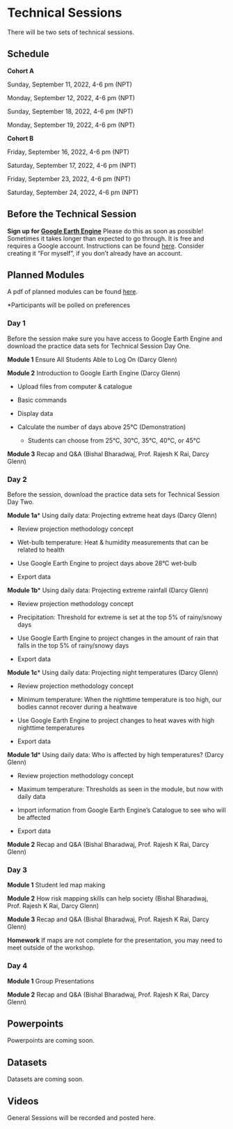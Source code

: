 # Technical Sessions

There will be two sets of technical sessions. 

## Schedule {-}

**Cohort A**

Sunday, September 11, 2022, 4-6 pm (NPT)

Monday, September 12, 2022, 4-6 pm (NPT)

Sunday, September 18, 2022, 4-6 pm (NPT)

Monday, September 19, 2022, 4-6 pm (NPT)

**Cohort B**

Friday, September 16, 2022, 4-6 pm (NPT)

Saturday, September 17, 2022, 4-6 pm (NPT)

Friday, September 23, 2022, 4-6 pm (NPT)

Saturday, September 24, 2022, 4-6 pm (NPT)

## Before the Technical Session {-}

**Sign up for [Google Earth Engine](https://earthengine.google.com/signup/)** Please do this as soon as possible! Sometimes it takes longer than expected to go through. It is free and requires a Google account. Instructions can be found [here](https://www.linkedin.com/pulse/step-by-step-create-your-google-earth-engine-account-khang-vu-tien). Consider creating it "For myself", if you don't already have an account. 

## Planned Modules {-}

A pdf of planned modules can be found [here](https://github.com/WoodwellRisk/Nepal_Workshops/blob/master/course_materials/Workshop_Invitation.pdf).

*Participants will be polled on preferences

### Day 1 {-}

Before the session make sure you have access to Google Earth Engine and download the practice data sets for Technical Session Day One.

**Module 1**	Ensure All Students Able to Log On (Darcy Glenn)

**Module 2**	Introduction to Google Earth Engine (Darcy Glenn)

* Upload files from computer & catalogue

* Basic commands

* Display data

* Calculate the number of days above 25°C (Demonstration)

  + Students can choose from 25°C, 30°C, 35°C, 40°C, or 45°C

**Module 3**	Recap and Q&A (Bishal Bharadwaj, Prof. Rajesh K Rai, Darcy Glenn)

### Day 2 {-}
Before the session, download the practice data sets for Technical Session Day Two.

**Module 1a***	Using daily data: Projecting extreme heat days (Darcy Glenn)

* Review projection methodology concept

* Wet-bulb temperature: Heat & humidity measurements that can be related to health

* Use Google Earth Engine to project days above 28°C wet-bulb 

* Export data

**Module 1b***	Using daily data: Projecting extreme rainfall (Darcy Glenn)

* Review projection methodology concept

* Precipitation: Threshold for extreme is set at the top 5% of rainy/snowy days

* Use Google Earth Engine to project changes in the amount of rain that falls in the top 5% of rainy/snowy days

* Export data

**Module 1c***	Using daily data: Projecting night temperatures (Darcy Glenn)

* Review projection methodology concept

* Minimum temperature: When the nighttime temperature is too high, our bodies cannot recover during a heatwave

* Use Google Earth Engine to project changes to heat waves with high nighttime temperatures

* Export data

**Module 1d***	Using daily data: Who is affected by high temperatures? (Darcy Glenn)

* Review projection methodology concept

* Maximum temperature: Thresholds as seen in the module, but now with daily data

* Import information from Google Earth Engine’s Catalogue to see who will be affected

* Export data

**Module 2** Recap and Q&A (Bishal Bharadwaj, Prof. Rajesh K Rai, Darcy Glenn)

### Day 3 {-}

**Module 1**	Student led map making

**Module 2**	How risk mapping skills can help society (Bishal Bharadwaj, Prof. Rajesh K Rai, Darcy Glenn) 

**Module 3**	Recap and Q&A (Bishal Bharadwaj, Prof. Rajesh K Rai, Darcy Glenn) 

**Homework** If maps are not complete for the presentation, you may need to meet outside of the workshop.

### Day 4 {-}

**Module 1**	Group Presentations

**Module 2**	Recap and Q&A (Bishal Bharadwaj, Prof. Rajesh K Rai, Darcy Glenn)

## Powerpoints {-}

Powerpoints are coming soon.

## Datasets {-}

Datasets are coming soon.

## Videos {-}

General Sessions will be recorded and posted here.
